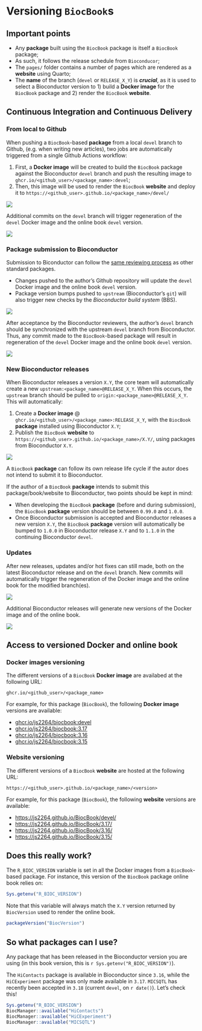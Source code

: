 # Versioning `BiocBook`s

::: {.callout-warning icon='true'}

## Important points

- Any **package** built using the `BiocBook` package is itself a `BiocBook` package;
- As such, it follows the release schedule from `Bioconducor`; 
- The `pages/` folder contains a number of pages which are rendered as a **website** using Quarto; 
- The **name** of the branch (`devel` or `RELEASE_X_Y`) is ***crucial***, as it is used to select a 
Bioconductor version to 1) build a **Docker image** for the `BiocBook` package 
and 2) render the `BiocBook` **website**. 

:::

## Continuous Integration and Continuous Delivery

### From local to Github

When pushing a `BiocBook`-based **package** from a local `devel` branch to Github,
(e.g. when writing new articles), two jobs are automatically triggered from a single Github Actions workflow: 

1. First, a **Docker image** will be created to build the `BiocBook` package against the Bioconductor `devel` branch and push the resulting image to `ghcr.io/<github_user>/<package_name>:devel`;
2. Then, this image will be used to render the `BiocBook` **website** and deploy it to `https://<github_user>.github.io/<package_name>/devel/`

![](../inst/img/local_to_gh.png)

Additional commits on the `devel` branch will trigger regeneration of the `devel` Docker image and the online book `devel` version. 

![](../inst/img/commits.png)

### Package submission to Bioconductor

Submission to Biconductor can follow the [same reviewing process](https://contributions.bioconductor.org/bioconductor-package-submissions.html#whattoexpect) as other standard packages. 

- Changes pushed to the author's Github repository will update the `devel` Docker image and the online book `devel` version. 
- Package version bumps pushed to `upstream` (Bioconductor's `git`) will also trigger new checks by the *Bioconductor build system* (BBS). 

![](../inst/img/submission.png)

After acceptance by the Bioconductor reviewers, the author's `devel` branch should be synchronized with the upstream `devel` branch from Bioconductor. Thus, any commit made to the `BiocBook`-based package will result 
in regeneration of the `devel` Docker image and the online book `devel` version. 

![](../inst/img/more_commits.png)

### New Bioconductor releases

When Bioconductor releases a version `X.Y`, the core team will automatically create a new `upstream:<package_name>@RELEASE_X_Y`. 
When this occurs, the `upstream` branch should be pulled 
to `origin:<package_name>@RELEASE_X_Y`. This will automatically: 

1. Create a **Docker image** @ `ghcr.io/<github_user>/<package_name>:RELEASE_X_Y`, with the `BiocBook` **package** installed using Bioconductor `X.Y`;
2. Publish the `BiocBook` **website** to `https://<github_user>.github.io/<package_name>/X.Y/`, using packages from Bioconductor `X.Y`.

![](../inst/img/new_release.png)

::: {.callout-note icon='true'}

A `BiocBook` **package** can follow its own release life cycle if the autor does 
not intend to submit it to Bioconductor.  

If the author of a `BiocBook` 
**package** intends to submit this package/book/website 
to Bioconductor, two points should be kept in mind: 

- When developing the `BiocBook` **package** (before and during submission), the `BiocBook` **package** version should be between `0.99.0` and `1.0.0`. 
- Once Bioconductor submission is accepted and Bioconductor releases a new version `X.Y`, the `BiocBook` **package** version will automatically be bumped to `1.0.0` in Bioconductor release `X.Y` and to `1.1.0` in the continuing Bioconductor `devel`.

:::

### Updates 

After new releases, updates and/or hot fixes can still made, both on the latest Bioconductor release and on the `devel` branch. New commits will automatically trigger the regeneration of the Docker image and the online book for the modified branch(es). 

![](../inst/img/hot_fixes.png)

Additional Bioconductor releases will generate new versions of the Docker image and of the online book. 

![](../inst/img/next_release.png)

## Access to versioned Docker and online book

### Docker images versioning

The different versions of a `BiocBook` **Docker image** are availabed at the following URL: 

`ghcr.io/<github_user>/<package_name>`

For example, for this package (`BiocBook`), the following **Docker image** versions are available: 

- [ghcr.io/js2264/biocbook:devel](https://github.com/js2264?tab=packages&repo_name=BiocBook) 
- [ghcr.io/js2264/biocbook:3.17](https://github.com/js2264?tab=packages&repo_name=BiocBook)
- [ghcr.io/js2264/biocbook:3.16](https://github.com/js2264?tab=packages&repo_name=BiocBook)
- [ghcr.io/js2264/biocbook:3.15](https://github.com/js2264?tab=packages&repo_name=BiocBook)

### Website versioning

The different versions of a `BiocBook` **website** are hosted at the following URL: 

`https://<github_user>.github.io/<package_name>/<version>`

For example, for this package (`BiocBook`), the following **website** versions are available: 

- [https://js2264.github.io/BiocBook/devel/](https://js2264.github.io/BiocBook/devel/) 
- [https://js2264.github.io/BiocBook/3.17/](https://js2264.github.io/BiocBook/3.17/)
- [https://js2264.github.io/BiocBook/3.16/](https://js2264.github.io/BiocBook/3.16/)
- [https://js2264.github.io/BiocBook/3.15/](https://js2264.github.io/BiocBook/3.15/)

## Does this really work? 

The `R_BIOC_VERSION` variable is set in all the Docker images from a `BiocBook`-based package. 
For instance, this version of the `BiocBook` package online book relies on: 

```r
Sys.getenv("R_BIOC_VERSION")
```

::: {.callout-tip icon='true'}

Note that this variable will always match the `X.Y` version returned by `BiocVersion` 
used to render the online book. 

```r
packageVersion("BiocVersion")
```

:::

## So what packages can I use? 

Any package that has been released in the Bioconductor version you are using
(in this book version, this is `r Sys.getenv("R_BIOC_VERSION")`).

The `HiContacts` package is available in Bioconductor since `3.16`, 
while the `HiCExperiment` package was only made available in `3.17`. 
`MICSQTL` has recently been accepted in `3.18` (current `devel`, on `r date()`).
Let's check this!

```r
Sys.getenv("R_BIOC_VERSION")
BiocManager::available("HiContacts")
BiocManager::available("HiCExperiment")
BiocManager::available("MICSQTL")
```

